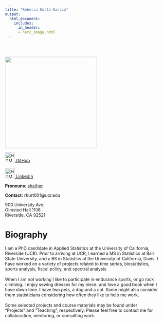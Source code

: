 ```yaml
---
title: "Rebecca Kurtz-Garcia"
output:
  html_document:
    includes:
      in_header:
      - hero_image.html
---
```


<style type="text/css">
.title {
  display: none;
}

#getting-started img {
  margin-right: 10px;
}
</style>





<div class="row" style="padding-top: 30px;">

</div>
<div class="col-sm-6">

<img src="images/selfie_circle.jpg" width="300"/>


<a href="https://github.com/rpkgarcia"><img src="images/logo/github.png" alt="HTML tutorial" style="width:32px;height:32px;">  GitHub</a>
<br>
<br>
<a href="https://www.linkedin.com/in/rebecca-kurtz-garcia-ab5bb3ab"><img src="images/logo/linkedin.png" alt="HTML tutorial" style="width:32px;height:32px;">  LinkedIn</a>

**Pronouns**: <a href="https://out.ucr.edu/pronouns-matter">she/her</a> 

**Contact:** rkurt001\@ucr.edu 

900 University Ave. <br> 
Olmsted Hall 1108  <br> 
Riverside, CA 92521


</a>
</div>



<div class="col-sm-6">

# **Biography**

I am a PhD candidate in Applied Statistics at the University of California, Riverside (UCR). Prior to arriving at UCR, I earned a MS in Statistics at Ball State University, and a BS in Statistics at the University of California, Davis. I have worked on a variety of projects related to time series, biostatistics, sports analysis, fiscal policy, and spectral analysis. 
<br>
<br>
When I am not working I like to participate in endurance sports, or go rock climbing.  I enjoy sewing dresses for my niece, and love a good book when I have down time.  I have two pets, a dog and a cat.  Some might also consider them statisticians considering how often they like to help me work.
<br>
<br>
Some selected projects and course materials may be found under "Projects" and "Teaching", respectively.  Please feel free to contact me for collaboration, mentoring, or consulting work.  

